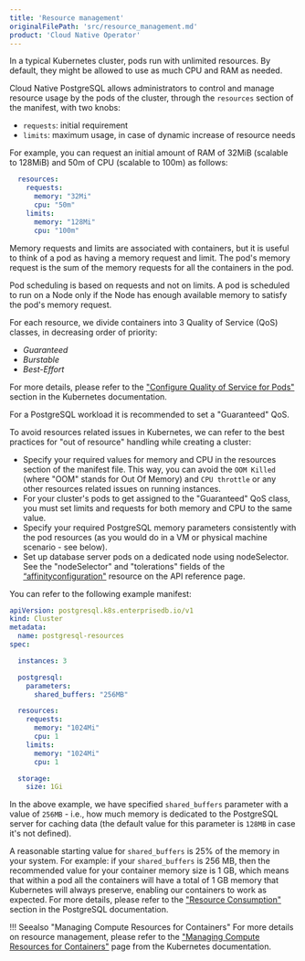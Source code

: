 ```yaml
---
title: 'Resource management'
originalFilePath: 'src/resource_management.md'
product: 'Cloud Native Operator'
---
```


In a typical Kubernetes cluster, pods run with unlimited resources. By default,
they might be allowed to use as much CPU and RAM as needed.

Cloud Native PostgreSQL allows administrators to control and manage resource usage by the pods of the cluster,
through the `resources` section of the manifest, with two knobs:

- `requests`: initial requirement
- `limits`: maximum usage, in case of dynamic increase of resource needs

For example, you can request an initial amount of RAM of 32MiB (scalable to 128MiB) and 50m of CPU (scalable to 100m)
as follows:

```yaml
  resources:
    requests:
      memory: "32Mi"
      cpu: "50m"
    limits:
      memory: "128Mi"
      cpu: "100m"
```

Memory requests and limits are associated with containers, but it is useful to think of a pod as having a memory request
and limit. The pod's memory request is the sum of the memory requests for all the containers in the pod.

Pod scheduling is based on requests and not on limits. A pod is scheduled to run on a Node only if the Node has enough
available memory to satisfy the pod's memory request.

For each resource, we divide containers into 3 Quality of Service (QoS) classes, in decreasing order of priority:

- *Guaranteed*
- *Burstable*
- *Best-Effort*

For more details, please refer to the ["Configure Quality of Service for Pods"](https://kubernetes.io/docs/tasks/configure-pod-container/quality-service-pod/#qos-classes)
section in the Kubernetes documentation.

For a PostgreSQL workload it is recommended to set a "Guaranteed" QoS.

To avoid resources related issues in Kubernetes, we can refer to the best practices for "out of resource" handling
while creating a cluster:

-  Specify your required values for memory and CPU in the resources section of the manifest file.
   This way, you can avoid the `OOM Killed` (where "OOM" stands for Out Of Memory) and `CPU throttle` or any other
   resources related issues on running instances.
-  For your cluster's pods to get assigned to the "Guaranteed" QoS class, you must set limits and requests
   for both memory and CPU to the same value.
-  Specify your required PostgreSQL memory parameters consistently with the pod resources (as you would do
   in a VM or physical machine scenario - see below).
-  Set up database server pods on a dedicated node using nodeSelector.
   See the "nodeSelector" and "tolerations" fields of the
   [“affinityconfiguration"](api_reference.md#affinityconfiguration) resource on the API reference page.

You can refer to the following example manifest:

```yaml
apiVersion: postgresql.k8s.enterprisedb.io/v1
kind: Cluster
metadata:
  name: postgresql-resources
spec:

  instances: 3

  postgresql:
    parameters:
      shared_buffers: "256MB"

  resources:
    requests:
      memory: "1024Mi"
      cpu: 1
    limits:
      memory: "1024Mi"
      cpu: 1

  storage:
    size: 1Gi
```

In the above example, we have specified `shared_buffers` parameter with a value of `256MB` - i.e., how much memory is
dedicated to the PostgreSQL server for caching data (the default value for this parameter is `128MB` in case
it's not defined).

A reasonable starting value for `shared_buffers` is 25% of the memory in your system.
For example: if your `shared_buffers` is 256 MB, then the recommended value for your container memory size is 1 GB,
which means that within a pod all the containers will have a total of 1 GB memory that Kubernetes will always preserve,
enabling our containers to work as expected.
For more details, please refer to the ["Resource Consumption"](https://www.postgresql.org/docs/current/runtime-config-resource.html)
section in the PostgreSQL documentation.

!!! Seealso "Managing Compute Resources for Containers"
    For more details on resource management, please refer to the
    ["Managing Compute Resources for Containers"](https://kubernetes.io/docs/concepts/configuration/manage-compute-resources-container/)
    page from the Kubernetes documentation.
